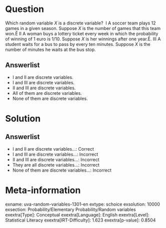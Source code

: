 Question
========

Which random variable *X* is a discrete variable? \ I A soccer team plays 12 games in a given season. Suppose *X* is the number of games that this team won.Ê II A woman buys a lottery ticket every week in which the probability of winning of 1 euro is 1/10. Suppose *X* is her winnings after one year.Ê. III A student waits for a bus to pass by every ten minutes. Suppose *X* is the number of minutes he waits at the bus stop.

Answerlist
----------

* I and II are discrete variables.
* I and III are discrete variables.
* II and III are discrete variables.
* All of them are discrete variables.
* None of them are discrete variables.

Solution
========

Answerlist
----------

* I and II are discrete variables...: Correct
* I and III are discrete variables...: Incorrect
* II and III are discrete variables...: Incorrect
* They are all discrete variables...: Incorrect
* None of them are discrete variables...: Incorrect

Meta-information
================
exname: uva-random-variables-1301-en
extype: schoice
exsolution: 10000
exsection: Probability/Elementary Probability/Random variables
exextra[Type]: Conceptual
exextra[Language]: English
exextra[Level]: Statistical Literacy
exextra[IRT-Difficulty]: 1.623
exextra[p-value]: 0.8504
